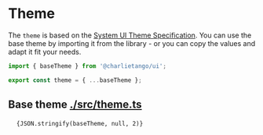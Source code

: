 
<Meta title="Docs/Theme" />

# Theme

The `theme` is based on the
[System UI Theme Specification](https://styled-system.com/theme-specification). You can use the base
theme by importing it from the library - or you can copy the values and adapt it fit your needs.

```typescript
import { baseTheme } from '@charlietango/ui';

export const theme = { ...baseTheme };
```

## Base theme [./src/theme.ts](https://github.com/charlie-tango/ui/blob/master/src/theme.ts)

<pre>
  <code>{JSON.stringify(baseTheme, null, 2)}</code>
</pre>
